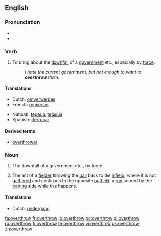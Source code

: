 ==English==

===Pronunciation===
*{{IPA|/ovəɻ'θɻɔʊ/}}
*{{audio|en-us-overthrow.ogg|Audio (US)}}

===Verb===
{{en-verb|overthrows|overthrowing|overthrew|overthrown}}

# To bring about the [[downfall]] of a [[government]] etc., especially by [[force]].
#: ''I hate the current government, but not enough to want to '''overthrow''' them.''

====Translations====
{{top}}
*Dutch: [[omverwerpen]]
*French: [[renverser]]
{{mid}}
*Nahuatl: [[tepeua]], [[tequiua]]
*Spanish: [[derrocar]]
{{bottom}}

====Derived terms====
*[[overthrowal]]

===Noun===
{{en-noun}}

# The downfall of a government etc., by force.
# {{cricket}} The act of a [[fielder]] throwing the [[ball]] back to the [[infield]], where it is not [[gather]]ed and continues to the opposite [[outfield]]; a [[run]] scored by the [[batting]] side while this happens.

====Translations====
{{trans-top|downfall}}
*Dutch: [[ondergang]] {{m}}
{{trans-mid}}
{{trans-bottom}}

{{trans-top|cricket}}
{{trans-mid}}
{{trans-bottom}}

[[fa:overthrow]]
[[fr:overthrow]]
[[io:overthrow]]
[[oc:overthrow]]
[[pl:overthrow]]
[[ru:overthrow]]
[[fi:overthrow]]
[[te:overthrow]]
[[vi:overthrow]]
[[uk:overthrow]]
[[zh:overthrow]]